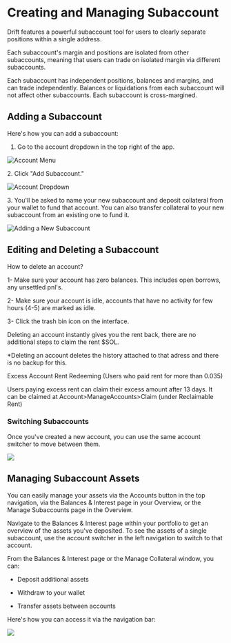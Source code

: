 # Creating and Managing Subaccount

Drift features a powerful subaccount tool for users to clearly separate positions within a single address.  

Each subaccount's margin and positions are isolated from other subaccounts, meaning that users can trade on isolated margin via different subaccounts.  

Each subaccount has independent positions, balances and margins, and can trade independently. Balances or liquidations from each subaccount will not affect other subaccounts. Each subaccount is cross-margined.

## Adding a Subaccount

Here's how you can add a subaccount:

1.  Go to the account dropdown in the top right of the app.

![Account Menu](public/assets/vyi6ndY7NLKNxsgOKwlul_accountswitch.png)

2\. Click "Add Subaccount."

![Account Dropdown](public/assets/4p3uxGuLrHi_3RxxEXGd-_subaccount.png)

3\. You'll be asked to name your new subaccount and deposit collateral from your wallet to fund that account. You can also transfer collateral to your new subaccount from an existing one to fund it.

![Adding a New Subaccount](public/assets/G648H8RneRHotAOLTrdjP_typeadd-account-wallet-statefocused.png)

## Editing and Deleting a Subaccount

How to delete an account?

1- Make sure your account has zero balances. This includes open borrows, any unsettled pnl's. 

2- Make sure your account is idle, accounts that have no activity for few hours (4-5) are marked as idle. 

3- Click the trash bin icon on the interface. 

Deleting an account instantly gives you the rent back, there are no additional steps to claim the rent \$SOL.

*Deleting an account deletes the history attached to that adress and there is no backup for this.

Excess Account Rent Redeeming (Users who paid rent for more than 0.035)

Users paying excess rent can claim their excess amount after 13 days. It can be claimed at Account>ManageAccounts>Claim (under Reclaimable Rent)

### Switching Subaccounts

Once you've created a new account, you can use the same account switcher to move between them.

![](public/assets/fwwcCcRroK8pA4hGg_L9B_screen-shot-2022-10-18-at-62504-pm.png)

## Managing Subaccount Assets

You can easily manage your assets via the Accounts button in the top navigation, via the Balances & Interest page in your Overview, or the Manage Subaccounts page in the Overview.

Navigate to the Balances & Interest page within your portfolio to get an overview of the assets you've deposited. To see the assets of a single subaccount, use the account switcher in the left navigation to switch to that account.

From the Balances & Interest page or the Manage Collateral window, you can:

-   Deposit additional assets

-   Withdraw to your wallet

-   Transfer assets between accounts

Here's how you can access it via the navigation bar:

![](public/assets/-fvDPAylp8Kc0Ais_6BkA_collateral.png)
